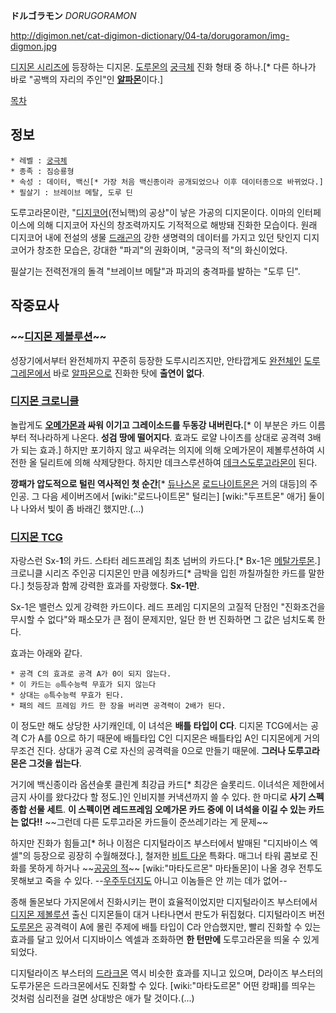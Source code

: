 '''ドルゴラモン''' ''DORUGORAMON''

http://digimon.net/cat-digimon-dictionary/04-ta/dorugoramon/img-digmon.jpg

[[디지몬 시리즈]]에 등장하는 디지몬. [[도루몬]]의 [[궁극체]] 진화 형태 중 하나.[* 다른 하나가 바로 "공백의 자리의 주인"인 '''[[알파몬]]'''이다.]

[[목차]]
== 정보 ==
 * 레벨 : [[궁극체]]
 * 종족 : 짐승룡형
 * 속성 : 데이터, 백신[* 가장 처음 백신종이라 공개되었으나 이후 데이터종으로 바뀌었다.]
 * 필살기 : 브레이브 메탈, 도루 딘

도루고라몬이란, "[[디지코어]](전뇌핵)의 공상"이 낳은 가공의 디지몬이다. 이마의 인터페이스에 의해 디지코어 자신의 창조력까지도 기적적으로 해방돼 진화한 모습이다. 원래 디지코어 내에 전설의 생물 [[드래곤]]의 강한 생명력의 데이터를 가지고 있던 탓인지 디지코어가 창조한 모습은, 강대한 "파괴"의 권화이며, "궁극의 적"의 화신이었다.

필살기는 전력전개의 돌격 "브레이브 메탈"과 파괴의 충격파를 발하는 "도루 딘".

== 작중묘사 ==
=== ~~[[디지몬 제볼루션]]~~ ===
성장기에서부터 완전체까지 꾸준히 등장한 도루시리즈지만, 안타깝게도 [[완전체]]인 [[도루그레몬]]에서 바로 [[알파몬]]으로 진화한 탓에 '''출연이 없다'''.

=== [[디지몬 크로니클]] ===
놀랍게도 '''[[오메가몬]]과 싸워 이기고 그레이소드를 두동강 내버린다.'''[* 이 부분은 카드 이름부터 적나라하게 나온다. '''성검 땅에 떨어지다'''. 효과도 로얄 나이츠를 상대로 공격력 3배가 되는 효과.] 하지만 포기하지 않고 싸우려는 의지에 의해 오메가몬이 제볼루션하여 시전한 올 딜리트에 의해 삭제당한다. 하지만 데크스루션하여 [[데크스도루고라몬]]이 된다.

'''깡패가 압도적으로 털린 역사적인 첫 순간'''[* [[듀나스몬]] [[로드나이트몬]]은 거의 대등]의 주인공. 그 다음 세이버즈에서 [wiki:"로드나이트몬" 털리는] [wiki:"두프트몬" 애가] 둘이나 나와서 빛이 좀 바래긴 했지만.(...)

=== [[디지몬 TCG]] ===
자랑스런 Sx-'''1'''의 카드. 스타터 레드프레임 최초 넘버의 카드다.[* Bx-1은 [[메탈가루몬]].] 크로니클 시리즈 주인공 디지몬인 만큼 에칭카드[* 금박을 입힌 까칠까칠한 카드를 말한다.] 첫등장과 함께 강력한 효과를 자랑했다. '''Sx-1만'''.

Sx-1은 밸런스 있게 강력한 카드이다. 레드 프레임 디지몬의 고질적 단점인 "진화조건을 무시할 수 없다"와 패소모가 큰 점이 문제지만, 일단 한 번 진화하면 그 값은 넘치도록 한다.

효과는 아래와 같다.
 * 공격 C의 효과로 공격 A가 0이 되지 않는다.
 * 이 카드는 ◎특수능력 무효가 되지 않는다
 * 상대는 ◎특수능력 무효가 된다.
 * 패의 레드 프레임 카드 한 장을 버리면 공격력이 2배가 된다.

이 정도만 해도 상당한 사기캐인데, 이 녀석은 '''배틀 타입이 C다'''. 디지몬 TCG에서는 공격 C가 A를 0으로 하기 때문에 배틀타입 C인 디지몬은 배틀타입 A인 디지몬에게 거의 무조건 진다. 상대가 공격 C로 자신의 공격력을 0으로 만들기 때문에. '''그러나 도루고라몬은 그것을 씹는다'''.

거기에 백신종이라 옵션슬롯 클린계 최강급 카드[* 최강은 슬롯리드. 이녀석은 제한에서 금지 사이를 왔다갔다 할 정도.]인 인비지블 커낵션까지 쓸 수 있다. 한 마디로 '''사기 스펙 종합 선물 세트'''. '''이 스펙이면 레드프레임 오메가몬 카드 중에 이 녀석을 이길 수 있는 카드는 없다!!''' ~~그런데 다른 도루고라몬 카드들이 준쓰레기라는 게 문제~~

하지만 진화가 힘들고[* 허나 이점은 디지털라이즈 부스터에서 발매된 "디지바이스 엑셀"의 등장으로 굉장히 수월해졌다.], 철저한 [[비트 다운]] 특화다. 매그너 타워 콤보로 진화를 못하게 하거나 ~~[[공공의 적]]~~ [wiki:"마타도르몬" 마타돌몬]이 나올 경우 전투도 못해보고 죽을 수 있다. --[[우주두더지]]도 아니고 이놈들은 안 끼는 데가 없어--

종해 돌몬보다 가지몬에서 진화시키는 편이 효율적이었지만 디지털라이즈 부스터에서 [[디지몬 제볼루션]] 출신 디지몬들이 대거 나타나면서 판도가 뒤집혔다. 디지털라이즈 버전 [[도루몬]]은 공격력이 A에 몰린 주제에 배틀 타입이 C라 안습했지만, 빨리 진화할 수 있는 효과를 달고 있어서 디지바이스 엑셀과 조화하면 '''한 턴만에''' 도루고라몬을 띄울 수 있게 되었다.

디지털라이즈 부스터의 [[드라크몬]] 역시 비슷한 효과를 지니고 있으며, D라이즈 부스터의 도루가몬은 드라크몬에서도 진화할 수 있다. [wiki:"마타도르몬" 어떤 캉패]를 띄우는 것처럼 심리전을 걸면 상대방은 애가 탈 것이다.(...)
